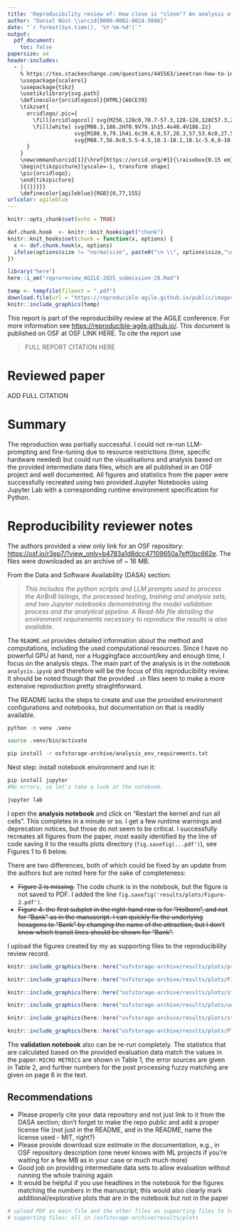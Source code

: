 ```yaml
---
title: 'Reproducibility review of: How close is "close"? An analysis of the spatial characteristics of perceived proximity in AirBnB property descriptions using Large Language Models'
author: "Daniel Nüst \\orcid{0000-0002-0024-5046}"
date: "`r format(Sys.time(), '%Y-%m-%d')`"
output:
  pdf_document:
    toc: false
papersize: a4
header-includes:
  - |
    % https://tex.stackexchange.com/questions/445563/ieeetran-how-to-include-orcid-in-tex-pdf-with-pdflatex/445583 (works with pdflatex)
    \usepackage{scalerel}
    \usepackage{tikz}
    \usetikzlibrary{svg.path}
    \definecolor{orcidlogocol}{HTML}{A6CE39}
    \tikzset{
      orcidlogo/.pic={
        \fill[orcidlogocol] svg{M256,128c0,70.7-57.3,128-128,128C57.3,256,0,198.7,0,128C0,57.3,57.3,0,128,0C198.7,0,256,57.3,256,128z};
        \fill[white] svg{M86.3,186.2H70.9V79.1h15.4v48.4V186.2z}
                     svg{M108.9,79.1h41.6c39.6,0,57,28.3,57,53.6c0,27.5-21.5,53.6-56.8,53.6h-41.8V79.1z     M124.3,172.4h24.5c34.9,0,42.9-26.5,42.9-39.7c0-21.5-13.7-39.7-43.7-39.7h-23.7V172.4z}
                     svg{M88.7,56.8c0,5.5-4.5,10.1-10.1,10.1c-5.6,0-10.1-4.6-10.1-10.1c0-5.6,4.5-10.1,10.1-10.1C84.2,46.7,88.7,51.3,88.7,56.8z};
      }
    }
    \newcommand\orcid[1]{\href{https://orcid.org/#1}{\raisebox{0.15 em}{\mbox{\scalerel*{
    \begin{tikzpicture}[yscale=-1, transform shape]
    \pic{orcidlogo};
    \end{tikzpicture}
    }{|}}}}}
    \definecolor{agileblue}{RGB}{0,77,155}
urlcolor: agileblue
---
```


```r
knitr::opts_chunk$set(echo = TRUE)

def.chunk.hook  <- knitr::knit_hooks$get("chunk")
knitr::knit_hooks$set(chunk = function(x, options) {
  x <- def.chunk.hook(x, options)
  ifelse(options$size != "normalsize", paste0("\n \\", options$size,"\n\n", x, "\n\n \\normalsize"), x)
})

library("here")
here::i_am("reproreview_AGILE-2025_submission-28.Rmd")
```

```r
temp <- tempfile(fileext = ".pdf")
download.file(url = "https://reproducible-agile.github.io/public/images/reproducible-AGILE-logo-square.pdf", destfile = temp)
knitr::include_graphics(temp)
```

This report is part of the reproducibility review at the AGILE conference.
For more information see [https://reproducible-agile.github.io/](https://reproducible-agile.github.io/).
This document is published on OSF at OSF LINK HERE.
To cite the report use

> FULL REPORT CITATION HERE

# Reviewed paper

ADD FULL CITATION

# Summary

The reproduction was partially successful. I could not re-run LLM-prompting and fine-tuning due to resource restrictions (time, specific hardware needed) but could run the visualisations and analysis based on the provided intermediate data files, which are all published in an OSF project and well documented.
All figures and statistics from the paper were successfully recreated using two provided Jupyter Notebooks using Jupyter Lab with a corresponding runtime environment specification for Python.

\clearpage

# Reproducibility reviewer notes

The authors provided a view only link for an OSF repository: <https://osf.io/r3ep7/?view_only=b4783a1d8dcc47109650a7eff0bc662e>.
<!-- Download files link: https://files.osf.io/v1/resources/r3ep7/providers/osfstorage/?view_only=b4783a1d8dcc47109650a7eff0bc662e&zip= -->
The files were downloaded as an archive of ~ 16 MB.

From the Data and Software Availability (DASA) section:

> _This includes the python scripts and LLM prompts used to process the AirBnB listings, the processed testing, training and analysis sets, and two Jupyter notebooks demonstrating the model validation process and the analytical pipeline. A Read-Me file detailing the environment requirements necessary to reproduce the results is also available._

The `README.md` provides detailed information about the method and computations, including the used computational resources.
Since I have no powerful GPU at hand, nor a Huggingface account/key and enough time, I focus on the analysis steps.
The main part of the analysis is in the notebook `analysis.ipynb` and therefore will be the focus of this reproducibility review.
It should be noted though that the provided `.sh` files seem to make a more extensive reproduction pretty straightforward.

The README lacks the steps to create and use the provided environment configurations and notebooks, but documentation on that is readily available.

```bash
python -m venv .venv

source .venv/bin/activate

pip install -r osfstorage-archive/analysis_env_requirements.txt
```

Nest step: install notebook environment and run it:

```bash
pip install jupyter
#No errors, so let's take a look at the notebook.

jupyter lab
```

I open the **analysis notebook** and click on "Restart the kernel and run all cells".
This completes in a minute or so.
I get a few runtime warnings and deprecation notices, but those do not seem to be critical.
I successfully recreates all figures from the paper, most easily identified by the line of code saving it to the results plots directory (`fig.savefig(...pdf')`), see Figures 1 to 6 below.

There are two differences, both of which could be fixed by an update from the authors but are noted here for the sake of completeness:

* ~~Figure 2 is missing.~~ The code chunk is in the notebook, but the figure is not saved to PDF. I added the line `fig.savefig('results/plots/Figure-2.pdf')`.
* ~~Figure 4: the first subplot in the right-hand row is for "Holborn", and not for "Bank" as in the manuscript. I can quickly fix the underlying hexagons to "Bank" by changing the name of the attraction, but I don't know which transit lines should be shown for "Bank".~~

I upload the figures created by my as supporting files to the reproducibility review record.

```r
knitr::include_graphics(here::here("osfstorage-archive/results/plots/property_distribution.pdf"))
```

```r
knitr::include_graphics(here::here("osfstorage-archive/results/plots/Figure-2.pdf"))
```

```r
knitr::include_graphics(here::here("osfstorage-archive/results/plots/std_distance_plot.pdf"))
```

```r
knitr::include_graphics(here::here("osfstorage-archive/results/plots/underground_stations.pdf"))
```

```r
knitr::include_graphics(here::here("osfstorage-archive/results/plots/station_std_dist.pdf"))
```

```r
knitr::include_graphics(here::here("osfstorage-archive/results/plots/PTAL_std_dist.pdf"))
```

The **validation notebook** also can be re-run completely.
The statistics that are calculated based on the provided evaluation data match the values in the paper: `MICRO METRICS` are shown in Table 1, the error sources are given in Table 2, and further numbers for the post processing fuzzy matching are given on page 6 in the text.

\newpage

## Recommendations

- Please properly cite your data repository and not just link to it from the DASA section; don't forget to make the repo public and add a proper license file (not just in the README, and in the README, name the license used - MIT, right?)
- Please provide download size estimate in the documentation, e.g., in OSF repository description (one never knows with ML projects if you're waiting for a few MB as in your case or much much more)
- Good job on providing intermediate data sets to allow evaluation without running the whole training again
- It would be helpful if you use headlines in the notebook for the figures matching the numbers in the manuscript; this would also clearly mark additional/explorative plots that are in the notebook but not in the paper

```r
# upload PDF as main file and the other files as supporting files to to https://www.researchequals.com/drafts?suffix=yckj-53e8
# supporting files: all in /osfstorage-archive/results/plots
```
